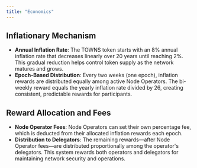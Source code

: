 ```yaml
---
title: "Economics"
---
```


## **Inflationary Mechanism**

- **Annual Inflation Rate**: The TOWNS token starts with an 8% annual inflation rate that decreases linearly over 20 years until reaching 2%. This gradual reduction helps control token supply as the network matures and grows.
- **Epoch-Based Distribution**: Every two weeks (one epoch), inflation rewards are distributed equally among active Node Operators. The bi-weekly reward equals the yearly inflation rate divided by 26, creating consistent, predictable rewards for participants.

## **Reward Allocation and Fees**

- **Node Operator Fees**: Node Operators can set their own percentage fee, which is deducted from their allocated inflation rewards each epoch.
- **Distribution to Delegators**: The remaining rewards—after Node Operator fees—are distributed proportionally among the operator's delegators. This system rewards both operators and delegators for maintaining network security and operations.